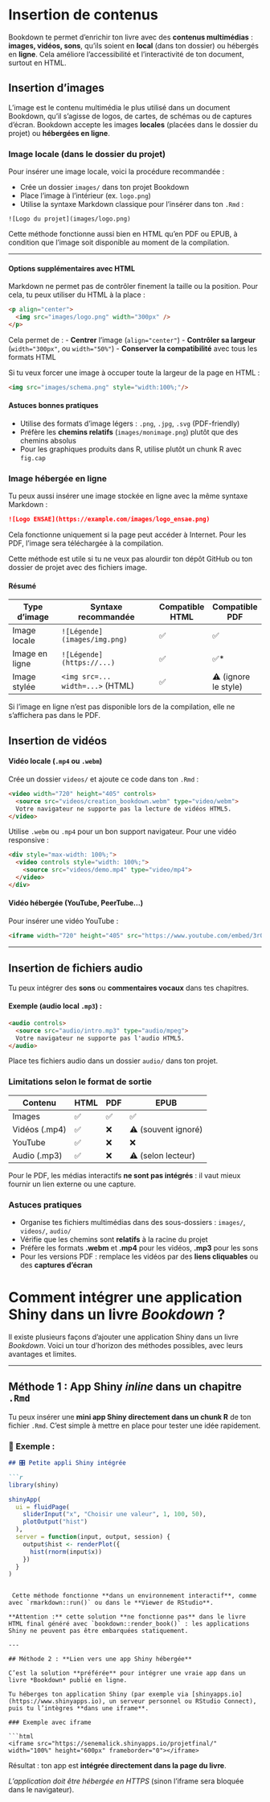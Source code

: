 # Insertion de contenus 

Bookdown te permet d’enrichir ton livre avec des **contenus multimédias** : **images, vidéos, sons**, qu’ils soient en **local** (dans ton dossier) ou hébergés en **ligne**. Cela améliore l’accessibilité et l’interactivité de ton document, surtout en HTML.


## Insertion d’images

L’image est le contenu multimédia le plus utilisé dans un document Bookdown, qu’il s’agisse de logos, de cartes, de schémas ou de captures d’écran. Bookdown accepte les images **locales** (placées dans le dossier du projet) ou **hébergées en ligne**.


### Image locale (dans le dossier du projet)

Pour insérer une image locale, voici la procédure recommandée :

- Crée un dossier `images/` dans ton projet Bookdown
- Place l’image à l’intérieur (ex. `logo.png`)
- Utilise la syntaxe Markdown classique pour l’insérer dans ton `.Rmd` :

```
![Logo du projet](images/logo.png)
```

Cette méthode fonctionne aussi bien en HTML qu’en PDF ou EPUB, à condition que l’image soit disponible au moment de la compilation.

---

#### Options supplémentaires avec HTML

Markdown ne permet pas de contrôler finement la taille ou la position. Pour cela, tu peux utiliser du HTML à la place :

```html
<p align="center">
  <img src="images/logo.png" width="300px" />
</p>
```

Cela permet de :
- **Centrer** l’image (`align="center"`)
- **Contrôler sa largeur** (`width="300px"`, ou `width="50%"`)
- **Conserver la compatibilité** avec tous les formats HTML

Si tu veux forcer une image à occuper toute la largeur de la page en HTML :

```html
<img src="images/schema.png" style="width:100%;"/>
```


#### Astuces bonnes pratiques

- Utilise des formats d’image légers : `.png`, `.jpg`, `.svg` (PDF-friendly)
- Préfère les **chemins relatifs** (`images/monimage.png`) plutôt que des chemins absolus
- Pour les graphiques produits dans R, utilise plutôt un chunk R avec `fig.cap`


### Image hébergée en ligne

Tu peux aussi insérer une image stockée en ligne avec la même syntaxe Markdown :

```markdown
![Logo ENSAE](https://example.com/images/logo_ensae.png)
```

Cela fonctionne uniquement si la page peut accéder à Internet. Pour les PDF, l’image sera téléchargée à la compilation.

Cette méthode est utile si tu ne veux pas alourdir ton dépôt GitHub ou ton dossier de projet avec des fichiers image.


#### Résumé

| Type d’image     | Syntaxe recommandée                | Compatible HTML | Compatible PDF |
|------------------|------------------------------------|------------------|----------------|
| Image locale     | `![Légende](images/img.png)`       | ✅               | ✅             |
| Image en ligne   | `![Légende](https://...)`          | ✅               | ✅*            |
| Image stylée     | `<img src=... width=...>` (HTML)   | ✅               | ⚠️ (ignore le style) |

Si l’image en ligne n’est pas disponible lors de la compilation, elle ne s’affichera pas dans le PDF.


## Insertion de vidéos

#### Vidéo locale (`.mp4` ou `.webm`)

Crée un dossier `videos/` et ajoute ce code dans ton `.Rmd` :

```html
<video width="720" height="405" controls>
  <source src="videos/creation_bookdown.webm" type="video/webm">
  Votre navigateur ne supporte pas la lecture de vidéos HTML5.
</video>
```

Utilise `.webm` ou `.mp4` pour un bon support navigateur. Pour une vidéo responsive :

```html
<div style="max-width: 100%;">
  <video controls style="width: 100%;">
    <source src="videos/demo.mp4" type="video/mp4">
  </video>
</div>
```

#### Vidéo hébergée (YouTube, PeerTube…)

Pour insérer une vidéo YouTube :

```html
<iframe width="720" height="405" src="https://www.youtube.com/embed/3rOXFJ0F1iE" frameborder="0" allowfullscreen></iframe>
```

---

## Insertion de fichiers audio

Tu peux intégrer des **sons** ou **commentaires vocaux** dans tes chapitres.

#### Exemple (audio local `.mp3`) :

```html
<audio controls>
  <source src="audio/intro.mp3" type="audio/mpeg">
  Votre navigateur ne supporte pas l'audio HTML5.
</audio>
```

Place tes fichiers audio dans un dossier `audio/` dans ton projet.


### Limitations selon le format de sortie

| Contenu        | HTML | PDF  | EPUB |
|----------------|------|------|------|
| Images         | ✅    | ✅    | ✅    |
| Vidéos (.mp4)  | ✅    | ❌    | ⚠️ (souvent ignoré) |
| YouTube        | ✅    | ❌    | ❌    |
| Audio (.mp3)   | ✅    | ❌    | ⚠️ (selon lecteur) |

Pour le PDF, les médias interactifs **ne sont pas intégrés** : il vaut mieux fournir un lien externe ou une capture.


### Astuces pratiques

- Organise tes fichiers multimédias dans des sous-dossiers : `images/`, `videos/`, `audio/`
- Vérifie que les chemins sont **relatifs** à la racine du projet
- Préfère les formats **.webm** et **.mp4** pour les vidéos, **.mp3** pour les sons
- Pour les versions PDF : remplace les vidéos par des **liens cliquables** ou des **captures d’écran**

# Comment intégrer une application Shiny dans un livre *Bookdown* ?

Il existe plusieurs façons d’ajouter une application Shiny dans un livre *Bookdown*. Voici un tour d’horizon des méthodes possibles, avec leurs avantages et limites.

---

## Méthode 1 : **App Shiny *inline*** dans un chapitre `.Rmd`

Tu peux insérer une **mini app Shiny directement dans un chunk R** de ton fichier `.Rmd`. C’est simple à mettre en place pour tester une idée rapidement.

### 🔧 Exemple :
```markdown
## 🎛️ Petite appli Shiny intégrée

```r
library(shiny)

shinyApp(
  ui = fluidPage(
    sliderInput("x", "Choisir une valeur", 1, 100, 50),
    plotOutput("hist")
  ),
  server = function(input, output, session) {
    output$hist <- renderPlot({
      hist(rnorm(input$x))
    })
  }
)
```
```

 Cette méthode fonctionne **dans un environnement interactif**, comme avec `rmarkdown::run()` ou dans le **Viewer de RStudio**.

**Attention :** cette solution **ne fonctionne pas** dans le livre HTML final généré avec `bookdown::render_book()` : les applications Shiny ne peuvent pas être embarquées statiquement.

---

## Méthode 2 : **Lien vers une app Shiny hébergée**

C’est la solution **préférée** pour intégrer une vraie app dans un livre *Bookdown* publié en ligne.

Tu héberges ton application Shiny (par exemple via [shinyapps.io](https://www.shinyapps.io), un serveur personnel ou RStudio Connect), puis tu l’intègres **dans une iframe**.

### Exemple avec iframe

```html
<iframe src="https://senemalick.shinyapps.io/projetfinal/" width="100%" height="600px" frameborder="0"></iframe>
```

Résultat : ton app est **intégrée directement dans la page du livre**.

*L’application doit être hébergée en HTTPS* (sinon l’iframe sera bloquée dans le navigateur).


